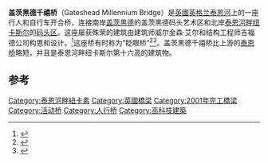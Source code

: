 {{NoteTA
|G1=PoliticiansUK
|G2=UK Places
|G3=People
|G4=Country
}}
{{Infobox Bridge 
|image =Gateshead_millennium_bridge_open.jpg
|bridge_name = 盖茨黑德千禧桥
|caption = 
|official_name = Gateshead Millennium Bridge
|locale = 英格兰[[泰恩河畔纽卡斯尔|泰恩河畔纽卡斯尔]]和[[盖茨黑德|盖茨黑德]]
|carries = 行人和自行车
|crosses = [[泰恩河|泰恩河]]
|open = 2001年9月17日
|mainspan = {{convert|105|m|abbr=on}}
|length = {{convert|126|m|abbr=on}}
|width = {{convert|8|m|abbr=on}}
|lat = 54.9697
|long = -1.6
|coordinates_region = GB
}}
'''盖茨黑德千禧桥'''（Gateshead Millennium Bridge）是[[英國|英國]][[英格兰|英格兰]][[泰恩河|泰恩河]]上的一座行人和自行车开合桥，连接南岸[[盖茨黑德|盖茨黑德]]的盖茨黑德码头艺术区和北岸[[泰恩河畔纽卡斯尔|泰恩河畔纽卡斯尔]]的[[码头区|码头区]]。这座屡获殊荣的建筑由建筑师威尔金森·艾尔和结构工程师吉福德公司构思和设计。<ref>
{{cite web
  |url = http://www.ramboll.co.uk/projects/viewproject?projectid=1CBC2B3B-1E3C-412C-BCCC-28FABDD7F7C2
  | work = Gifford Ltd.
  | title = Gateshead Millennium Bridge, Tyneside
  | accessdate = 30 January 2010
}}
</ref>这座桥有时称为“眨眼桥”<ref>{{Cite news
  | title = 'Blinking-eye' bridge lands award
  | publisher = [[BBC_News|BBC News]]
  | date = 11 June 2002
  | url = http://news.bbc.co.uk/1/hi/england/2038662.stm
  | accessdate = 27 February 2010
  | quote = Gateshead's 'blinking-eye' bridge has landed a major honour.
  | archive-date = 2009-05-27
  | archive-url = https://web.archive.org/web/20090527024520/http://news.bbc.co.uk/1/hi/england/2038662.stm
  | dead-url = no
  }}</ref><ref>{{Cite news
  | last = Higham
  | first = Nick
  | title = Jubilee tour diary: The North East
  | publisher = [[BBC_News|BBC News]]
  | date = 9 May 2002
  | url = http://news.bbc.co.uk/1/hi/uk/1976830.stm
  | accessdate = 27 February 2010
  | quote = In Gateshead, the Queen opened the 'Winking Eye' bridge.
  | archive-date = 2008-07-20
  | archive-url = https://web.archive.org/web/20080720150819/http://news.bbc.co.uk/1/hi/uk/1976830.stm
  | dead-url = no
  }}</ref>。盖茨黑德千禧桥比上游的[[泰恩桥|泰恩桥]]略短，并且是泰恩河畔纽卡斯尔第十六高的建筑物。

==参考==
{{Reflist}}
[[Category:泰恩河畔紐卡素|Category:泰恩河畔紐卡素]]
[[Category:英國橋梁|Category:英國橋梁]]
[[Category:2001年完工橋梁|Category:2001年完工橋梁]]
[[Category:活动桥|Category:活动桥]]
[[Category:人行桥|Category:人行桥]]
[[Category:高科技建築|Category:高科技建築]]